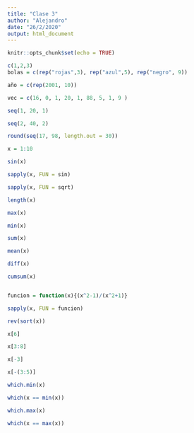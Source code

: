 ```yaml
---
title: "Clase 3"
author: "Alejandro"
date: "26/2/2020"
output: html_document
---
```


```r
knitr::opts_chunk$set(echo = TRUE)
```

```r
c(1,2,3)
bolas = c(rep("rojas",3), rep("azul",5), rep("negro", 9))

año = c(rep(2001, 10))

vec = c(16, 0, 1, 20, 1, 88, 5, 1, 9 )

seq(1, 20, 1)

seq(2, 40, 2)

round(seq(17, 98, length.out = 30))

x = 1:10

sin(x)

sapply(x, FUN = sin)

sapply(x, FUN = sqrt)

length(x)

max(x)

min(x)

sum(x)

mean(x)

diff(x)

cumsum(x)


funcion = function(x){(x^2-1)/(x^2+1)}

sapply(x, FUN = funcion)

rev(sort(x))

x[6]

x[3:8]

x[-3]

x[-(3:5)]

which.min(x)

which(x == min(x))

which.max(x)

which(x == max(x))






```

